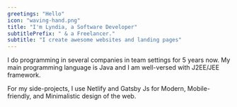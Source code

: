 ```yaml
---
greetings: "Hello"
icon: "waving-hand.png"
title: "I'm Lyndia, a Software Developer"
subtitlePrefix: " & a Freelancer."
subtitle: "I create awesome websites and landing pages"
---
```


I do programming in several companies in team settings for 5 years now.
My main programming language is Java and I am well-versed with J2EE/JEE framework.

For my side-projects, I use Netlify and Gatsby Js for Modern, Mobile-friendly, and Minimalistic design of the web.
